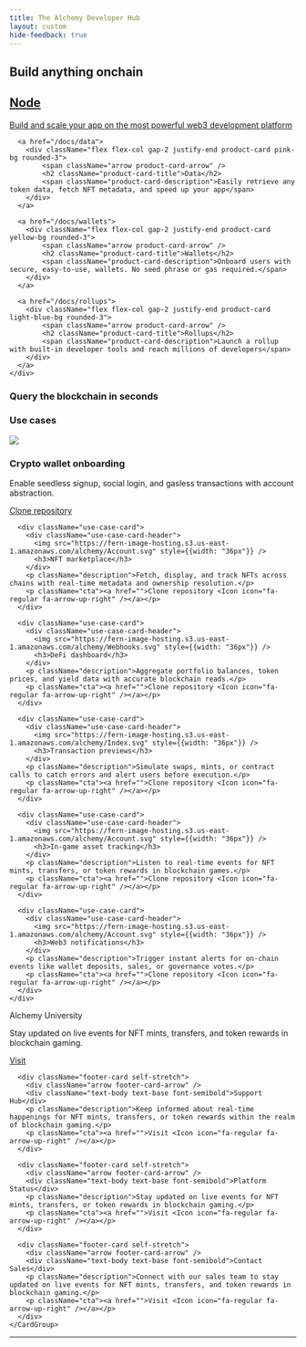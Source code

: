 ```yaml
---
title: The Alchemy Developer Hub
layout: custom
hide-feedback: true
---
```


<style>
{`
    /* Hide all anchor links on the homepage */
  [data-radix-popper-content-wrapper]:has(span[id^="radix-"]) {
    display: none !important;
  }
`}
</style>


<div className="homepage-content">
  <div className="products">
    <h2 id="build-anything-onchain" data-state="closed">Build anything onchain</h2>
    <div className="my-6 grid gap-4 first:mt-0 sm:gap-6 grid-cols-1 sm:grid-cols-2">
      <a href="/docs/node">
        <div className="flex flex-col gap-2 justify-end product-card dark-blue-bg rounded-3">
            <span className="arrow product-card-arrow" />
            <h2 className="product-card-title">Node</h2>
            <span className="product-card-description">Build and scale your app on the most powerful web3 development platform</span>
        </div>
      </a>

      <a href="/docs/data">
        <div className="flex flex-col gap-2 justify-end product-card pink-bg rounded-3">
            <span className="arrow product-card-arrow" />
            <h2 className="product-card-title">Data</h2>
            <span className="product-card-description">Easily retrieve any token data, fetch NFT metadata, and speed up your app</span>
        </div>
      </a>

      <a href="/docs/wallets">
        <div className="flex flex-col gap-2 justify-end product-card yellow-bg rounded-3">
            <span className="arrow product-card-arrow" />
            <h2 className="product-card-title">Wallets</h2>
            <span className="product-card-description">Onboard users with secure, easy-to-use, wallets. No seed phrase or gas required.</span>
        </div>
      </a>

      <a href="/docs/rollups">
        <div className="flex flex-col gap-2 justify-end product-card light-blue-bg rounded-3">
            <span className="arrow product-card-arrow" />
            <h2 className="product-card-title">Rollups</h2>
            <span className="product-card-description">Launch a rollup with built-in developer tools and reach millions of developers</span>
        </div>
      </a>
    </div>
  </div>

  <div className="homepage-code-block use-cases">
    <h3 className="mb-6">Query the blockchain in seconds</h3>
    <EndpointRequestSnippet endpoint="GET /v3/{apiKey}/getNFTsForCollection"/>
    <CustomCard
      title="MyTitle" 
      text="Hello" 
      href="https://github.com/fern-api/fern/tree/main/generators/python"
    />
  </div>

  <div className="use-cases">
    <h3>Use cases</h3>
    <div className="my-6 grid gap-6 grid-cols-1 sm:grid-cols-2">
      <div className="use-case-card">
        <div className="use-case-card-header">
          <img src="https://fern-image-hosting.s3.us-east-1.amazonaws.com/alchemy/Supernode.svg" style={{width: "36px"}} />
          <h3>Crypto wallet onboarding</h3>
        </div>
        <p className="description">Enable seedless signup, social login, and gasless transactions with account abstraction.</p>
        <p className="cta"><a href="">Clone repository <Icon icon="fa-regular fa-arrow-up-right" /></a></p>
      </div>

      <div className="use-case-card">
        <div className="use-case-card-header">
          <img src="https://fern-image-hosting.s3.us-east-1.amazonaws.com/alchemy/Account.svg" style={{width: "36px"}} />
          <h3>NFT marketplace</h3>
        </div>
        <p className="description">Fetch, display, and track NFTs across chains with real-time metadata and ownership resolution.</p>
        <p className="cta"><a href="">Clone repository <Icon icon="fa-regular fa-arrow-up-right" /></a></p>
      </div>

      <div className="use-case-card">
        <div className="use-case-card-header">
          <img src="https://fern-image-hosting.s3.us-east-1.amazonaws.com/alchemy/Webhooks.svg" style={{width: "36px"}} />
          <h3>DeFi dashboard</h3>
        </div>
        <p className="description">Aggregate portfolio balances, token prices, and yield data with accurate blockchain reads.</p>
        <p className="cta"><a href="">Clone repository <Icon icon="fa-regular fa-arrow-up-right" /></a></p>
      </div>

      <div className="use-case-card">
        <div className="use-case-card-header">
          <img src="https://fern-image-hosting.s3.us-east-1.amazonaws.com/alchemy/Index.svg" style={{width: "36px"}} />
          <h3>Transaction previews</h3>
        </div>
        <p className="description">Simulate swaps, mints, or contract calls to catch errors and alert users before execution.</p>
        <p className="cta"><a href="">Clone repository <Icon icon="fa-regular fa-arrow-up-right" /></a></p>
      </div>

      <div className="use-case-card">
        <div className="use-case-card-header">
          <img src="https://fern-image-hosting.s3.us-east-1.amazonaws.com/alchemy/Account.svg" style={{width: "36px"}} />
          <h3>In-game asset tracking</h3>
        </div>
        <p className="description">Listen to real-time events for NFT mints, transfers, or token rewards in blockchain games.</p>
        <p className="cta"><a href="">Clone repository <Icon icon="fa-regular fa-arrow-up-right" /></a></p>
      </div>

      <div className="use-case-card">
        <div className="use-case-card-header">
          <img src="https://fern-image-hosting.s3.us-east-1.amazonaws.com/alchemy/Account.svg" style={{width: "36px"}} />
          <h3>Web3 notifications</h3>
        </div>
        <p className="description">Trigger instant alerts for on-chain events like wallet deposits, sales, or governance votes.</p>
        <p className="cta"><a href="">Clone repository <Icon icon="fa-regular fa-arrow-up-right" /></a></p>
      </div>
    </div>
  </div>

  <div className="footer">
    <CardGroup cols={4} className="items-stretch">
      <div className="footer-card self-stretch">
        <div className="arrow footer-card-arrow" />
        <div className="text-body text-base font-semibold">Alchemy University</div>
        <p className="description">Stay updated on live events for NFT mints, transfers, and token rewards in blockchain gaming.</p>
        <p className="cta"><a href="">Visit <Icon icon="fa-regular fa-arrow-up-right" /></a></p>
      </div>

      <div className="footer-card self-stretch">
        <div className="arrow footer-card-arrow" />
        <div className="text-body text-base font-semibold">Support Hub</div>
        <p className="description">Keep informed about real-time happenings for NFT mints, transfers, or token rewards within the realm of blockchain gaming.</p>
        <p className="cta"><a href="">Visit <Icon icon="fa-regular fa-arrow-up-right" /></a></p>
      </div>

      <div className="footer-card self-stretch">
        <div className="arrow footer-card-arrow" />
        <div className="text-body text-base font-semibold">Platform Status</div>
        <p className="description">Stay updated on live events for NFT mints, transfers, or token rewards in blockchain gaming.</p>
        <p className="cta"><a href="">Visit <Icon icon="fa-regular fa-arrow-up-right" /></a></p>
      </div>

      <div className="footer-card self-stretch">
        <div className="arrow footer-card-arrow" />
        <div className="text-body text-base font-semibold">Contact Sales</div>
        <p className="description">Connect with our sales team to stay updated on live events for NFT mints, transfers, and token rewards in blockchain gaming.</p>
        <p className="cta"><a href="">Visit <Icon icon="fa-regular fa-arrow-up-right" /></a></p>
      </div>
    </CardGroup>
  </div>
  <hr/>
</div>
